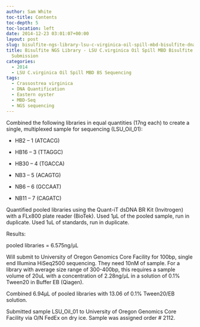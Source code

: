 ```yaml
---
author: Sam White
toc-title: Contents
toc-depth: 5
toc-location: left
date: 2014-12-23 03:01:07+00:00
layout: post
slug: bisulfite-ngs-library-lsu-c-virginica-oil-spill-mbd-bisulfite-dna-sequencing-submission
title: Bisulfite NGS Library - LSU C.virginica Oil Spill MBD Bisulfite DNA Sequencing
  Submission
categories:
  - 2014
  - LSU C.virginica Oil Spill MBD BS Sequencing
tags:
  - Crassostrea virginica
  - DNA Quantification
  - Eastern oyster
  - MBD-Seq
  - NGS sequencing
---
```


Combined the following libraries in equal quantities (17ng each) to create a single, multiplexed sample for sequencing (LSU_Oil_01):




    
  * HB2 – 1 (ATCACG)

    
  * HB16 – 3 (TTAGGC)

    
  * HB30 – 4 (TGACCA)

    
  * NB3 – 5 (ACAGTG)

    
  * NB6 – 6 (GCCAAT)

    
  * NB11 – 7 (CAGATC)



Quantified pooled libraries using the Quant-iT dsDNA BR Kit (Invitrogen) with a FLx800 plate reader (BioTek). Used 1μL of the pooled sample, run in duplicate. Used 1uL of standards, run in duplicate.

Results:

pooled libraries = 6.575ng/μL

Will submit to University of Oregon Genomics Core Facility for 100bp, single end Illumina HiSeq2500 sequencing. They need 10nM of sample. For a library with average size range of 300-400bp, this requires a sample volume of 20uL with a concentration of 2.28ng/μL in a solution of 0.1% Tween20 in Buffer EB (Qiagen).

Combined 6.94μL of pooled libraries with 13.06 of 0.1% Tween20/EB solution.

Submitted sample LSU_Oil_01 to University of Oregon Genomics Core Facility via O/N FedEx on dry ice. Sample was assigned order # 2112.
